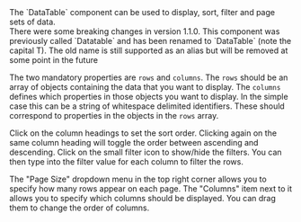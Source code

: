 
<div className="large">
  The `DataTable` component can be used to display, sort, filter and page
  sets of data.
</div>

<Warning title="Important Note" border icon="exclamation">
  There were some breaking changes in version 1.1.0.
  This component was previously called `Datatable` and has
  been renamed to `DataTable` (note the capital T).
  The old name is still supported as an alias but will be removed at
  some point in the future
</Warning>

The two mandatory properties are `rows` and `columns`. The `rows` should be
an array of objects containing the data that you want to display.  The
`columns` defines which properties in those objects you want to display.
In the simple case this can be a string of whitespace delimited identifiers.
These should correspond to properties in the objects in the `rows` array.

Click on the column headings to set the sort order.  Clicking again on the
same column heading will toggle the order between ascending and descending.
Click on the small filter icon to show/hide the filters.  You can then type
into the filter value for each column to filter the rows.

The "Page Size" dropdown menu in the top right corner allows you to specify
how many rows appear on each page.  The "Columns" item next to it allows you
to specify which columns should be displayed.  You can drag them to change
the order of columns.

<Example
  Component={Component}
  code={Source}
/>

